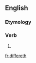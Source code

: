 ==English==

===Etymology===
{{suffix|differ|eth}}

===Verb===
{{en-verb form}}

# {{en-archaic third-person singular of|differ}}

[[fr:differeth]]